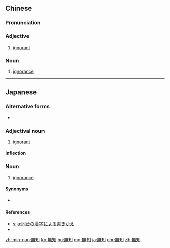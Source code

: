 {{also|无知}}
==Chinese==
{{zh-forms|s=无知}}

===Pronunciation===
{{zh-pron
|m=wúzhī
|c=mou4 zi1
|h=pfs=vù-tî
|mn=bû-ti/tw:bô-ti
|cat=a,n
}}

===Adjective===
{{zh-adj}}

# [[ignorant]]

===Noun===
{{zh-noun}}

# [[ignorance]]
#: {{zh-x|請 原諒 我 的 無知。|Please excuse my '''ignorance'''.}}

----

==Japanese==
{{ja-kanjitab|む|ち|yomi=on}}

===Alternative forms===
* {{l|ja|無智}}

===Adjectival noun===
{{ja-adj|infl=na|むち}}

# [[ignorant]]

====Inflection====
{{ja-na|むち}}

===Noun===
{{ja-noun|むち}}

# [[ignorance]]

====Synonyms====
* {{ja-r|不知|ふち}}

====References====
* [[s:ja:同音の漢字による書きかえ]]
* {{R:Shogakukan}}

[[zh-min-nan:無知]]
[[ko:無知]]
[[hu:無知]]
[[mg:無知]]
[[ja:無知]]
[[chr:無知]]
[[zh:無知]]